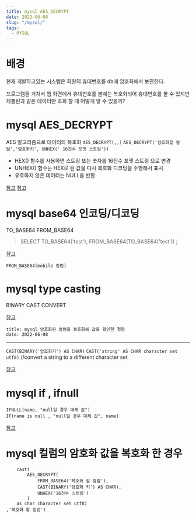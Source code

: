 ```yaml
---
title: mysql AES_DECRYPT
date: 2022-06-08
slug: "/mysql/"
tags:
  - MYSQL
---
```


# 배경

현재 개발하고있는 시스템은
회원의 휴대번호를 db에 암호화해서 보관한다.

프로그램을 거처서 웹 화면에서 휴대번호를 볼때는
복호화되어 휴대번호를 볼 수 있지만
제플린과 같은 데이터만 조회 할 때 어떻게 알 수 있을까?


# mysql AES_DECRYPT
AES 알고리즘으로 데이터의 복호화
`AES_DECRYPT(,,)`
`AES_DECRYPT('암호화할 컬럼','암호화키', UNHEX(' 16진수 포맷 스트링'))`

* HEX() 함수를 사용하면 스트링 또는 숫자를 16진수 포맷 스트링 으로 변경
* UNHEX() 함수는 HEX로 된 값을 다시 복호화 디코딩을 수행해서 표시
*  유효하지 않은 데이터는 NULL을 반환

[참고](https://www.habonyphp.com/2019/02/aesencrypt-aesdecrypt.html)
[참고](https://bluebreeze.co.kr/470)

# mysql base64 인코딩/디코딩
TO_BASE64
FROM_BASE64

> SELECT TO_BASE64('test'), FROM_BASE64(TO_BASE64('test')) ;

[참고](https://database.guide/how-the-from_base64-function-works-in-mysql/)

`FROM_BASE64(mobile 컬럼)`
# mysql type casting
BINARY
CAST
CONVERT

[참고](http://www.tcpschool.com/mysql/mysql_operator_typeCasting)

```
title: mysql 암호화된 컬럼을 복호화해 값을 확인한 경험
date: 2022-06-08
```
---

`CAST(BINARY('암호화키') AS CHAR)`
`CAST('string' AS CHAR character set utf8)` //convert a string to a different character set

[참고](https://frody.tistory.com/92)

# mysql if , ifnull

```
IFNULL(name, "null일 경우 대체 값")
IF(name is null , "null일 경우 대체 값", name)
```
[참고](https://velog.io/@gillog/DB-MySQL-NULL-%EC%B2%98%EB%A6%ACIFNULL-CASE-COALESCE)


# mysql 컬럼의 암호화 값을 복호화 한 경우
```ifnull(
    cast(
        AES_DECRYPT(
            FROM_BASE64('복호화 할 컬럼'),
            CAST(BINARY('암호화 키') AS CHAR),
            UNHEX('16진수 스트링')
        ) 
    as char character set utf8)
,'복호화 할 컬럼') 
```